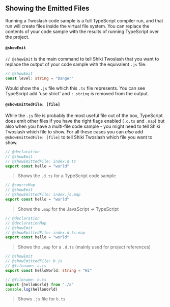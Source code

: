 ## Showing the Emitted Files

Running a Twoslash code sample is a full TypeScript compiler run, and that run will create files inside the virtual file system. You can replace the contents of your code sample with the results of running TypeScript over the project.

#### `@showEmit`

`// @showEmit` is the main command to tell Shiki Twoslash that you want to replace the output of your code sample with the equivalent `.js` file.

```ts twoslash
// @showEmit
const level: string = "Danger"
```

Would show the `.js` file which this `.ts` file represents. You can see TypeScript add 'use strict' and `: string` is removed from the output.

#### `@showEmittedFile: [file]`

While the `.js` file is probably the most useful file out of the box, TypeScript does emit other files if you have the right flags enabled (`.d.ts` and `.map`) but also when you have a multi-file code sample - you might need to tell Shiki Twoslash which file to show. For all these cases you can _also_ add `@showEmittedFile: [file]` to tell Shiki Twoslash which file you want to show.

```ts twoslash
// @declaration
// @showEmit
// @showEmittedFile: index.d.ts
export const hello = "world"
```
 
> Shows the `.d.ts` for a TypeScript code sample

```ts twoslash
// @sourceMap
// @showEmit
// @showEmittedFile: index.js.map
export const hello = "world"
```
 
> Shows the `.map` for the JavaScript -> TypeScript

```ts twoslash
// @declaration
// @declarationMap
// @showEmit
// @showEmittedFile: index.d.ts.map
export const hello = "world"
```
 
> Shows the `.map` for a `.d.ts` (mainly used for project references)

```ts twoslash
// @showEmit
// @showEmittedFile: b.js
// @filename: a.ts
export const helloWorld: string = "Hi"

// @filename: b.ts
import {helloWorld} from "./a"
console.log(helloWorld)
```
 
> Shows `.js` file for `b.ts`